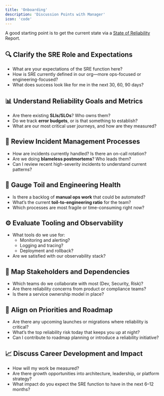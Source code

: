```yaml
---
title: 'Onboarding'
description: 'Discussion Points with Manager'
icon: 'code'
---
```


A good starting point is to get the current state via a [State of Reliability](state_of_reliability.md) Report.


## 🔍 Clarify the SRE Role and Expectations
- What are your expectations of the SRE function here?
- How is SRE currently defined in our org—more ops-focused or engineering-focused?
- What does success look like for me in the next 30, 60, 90 days?

## 📊 Understand Reliability Goals and Metrics
- Are there existing **SLIs/SLOs**? Who owns them?
- Do we track **error budgets**, or is that something to establish?
- What are our most critical user journeys, and how are they measured?

## 🚨 Review Incident Management Processes
- How are incidents currently handled? Is there an on-call rotation?
- Are we doing **blameless postmortems**? Who leads them?
- Can I review recent high-severity incidents to understand current patterns?

## 🧯 Gauge Toil and Engineering Health
- Is there a backlog of **manual ops work** that could be automated?
- What’s the current **toil-to-engineering ratio** for the team?
- Which processes are most fragile or time-consuming right now?

## ⚙️ Evaluate Tooling and Observability
- What tools do we use for:
  - Monitoring and alerting?
  - Logging and tracing?
  - Deployment and rollback?
- Are we satisfied with our observability stack?

## 🤝 Map Stakeholders and Dependencies
- Which teams do we collaborate with most (Dev, Security, Risk)?
- Are there reliability concerns from product or compliance teams?
- Is there a service ownership model in place?

## 🧭 Align on Priorities and Roadmap
- Are there any upcoming launches or migrations where reliability is critical?
- What’s the top reliability risk today that keeps you up at night?
- Can I contribute to roadmap planning or introduce a reliability initiative?

## 📈 Discuss Career Development and Impact
- How will my work be measured?
- Are there growth opportunities into architecture, leadership, or platform strategy?
- What impact do you expect the SRE function to have in the next 6–12 months?
